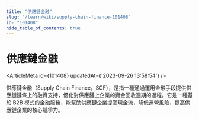 ```yaml
---
title: "供應鏈金融"
slug: "/learn/wiki/supply-chain-finance-101408"
id: "101408"
hide_table_of_contents: true
---
```



# 供應鏈金融

<ArticleMeta id={101408} updatedAt={'2023-09-26 13:58:54'} />
<div className='border-solid border-b border-t-0 my-4 border-[var(--ifm-color-gray-300)]' />

供應鏈金融（Supply Chain Finance，SCF），是指一種通過運用金融手段提供供應鏈鏈條上的融資支持，優化對供應鏈上企業的資金回收週期的過程。它是一種基於 B2B 模式的金融服務，能幫助供應鏈企業提高現金流，降低運營風險，提高供應鏈企業的核心競爭力。
